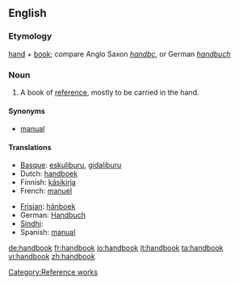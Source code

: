 ==English==

===Etymology===
[[hand]] + [[book]]; compare Anglo Saxon ''[[handbc]]'', or German ''[[handbuch]]''

===Noun===
{{wikipedia}}
{{en-noun}}

# A book of [[reference]], mostly to be carried in the hand.

====Synonyms====
* [[manual]]

====Translations====
{{top}}
* [[Basque]]: [[eskuliburu]], [[gidaliburu]]
* Dutch: [[handboek]] {{n}}
* Finnish: [[käsikirja]]
* French: [[manuel]] {{m}}
{{mid}}
* [[Frisian]]: [[hânboek]] {{n}}
* German: [[Handbuch]] {{n}}
* [[Sindhi]]: {{SDchar|دَستِينامو}} {{m}}
* Spanish: [[manual]] {{m}}
{{bottom}}

[[Category:Reference works]]

[[de:handbook]]
[[fr:handbook]]
[[io:handbook]]
[[it:handbook]]
[[ta:handbook]]
[[vi:handbook]]
[[zh:handbook]]